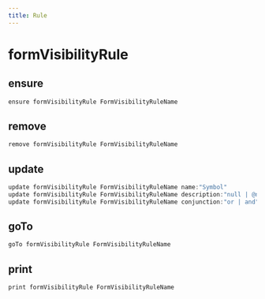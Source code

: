 ```yaml
---
title: Rule
---
```


# formVisibilityRule

## ensure

```js filename="Terminal" copy
ensure formVisibilityRule FormVisibilityRuleName
```


## remove

```js filename="Terminal" copy
remove formVisibilityRule FormVisibilityRuleName
```


## update

```js filename="Terminal" copy
update formVisibilityRule FormVisibilityRuleName name:"Symbol"
update formVisibilityRule FormVisibilityRuleName description:"null | @null | @empty | paragraph"
update formVisibilityRule FormVisibilityRuleName conjunction:"or | and"
```


## goTo

```js filename="Terminal" copy
goTo formVisibilityRule FormVisibilityRuleName
```


## print

```js filename="Terminal" copy
print formVisibilityRule FormVisibilityRuleName
```


